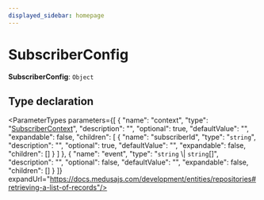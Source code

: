 ```yaml
---
displayed_sidebar: homepage
---
```



# SubscriberConfig

 **SubscriberConfig**: `Object`

## Type declaration

<ParameterTypes parameters={[
  {
    "name": "context",
    "type": "[SubscriberContext](../interfaces/medusa.SubscriberContext.mdx)",
    "description": "",
    "optional": true,
    "defaultValue": "",
    "expandable": false,
    "children": [
      {
        "name": "subscriberId",
        "type": "`string`",
        "description": "",
        "optional": true,
        "defaultValue": "",
        "expandable": false,
        "children": []
      }
    ]
  },
  {
    "name": "event",
    "type": "`string` \\| `string`[]",
    "description": "",
    "optional": false,
    "defaultValue": "",
    "expandable": false,
    "children": []
  }
]} expandUrl="https://docs.medusajs.com/development/entities/repositories#retrieving-a-list-of-records"/>
